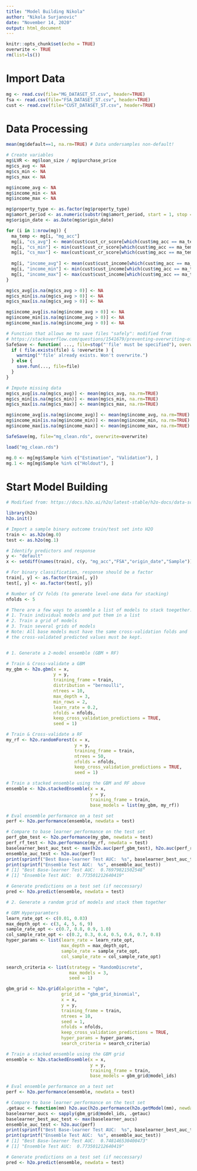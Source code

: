 ```yaml
---
title: "Model Building Nikola"
author: "Nikola Surjanovic"
date: "November 14, 2020"
output: html_document
---
```


```r
knitr::opts_chunk$set(echo = TRUE)
overwrite <- TRUE
rm(list=ls())
```

# Import Data
```r
mg <- read.csv(file="MG_DATASET_ST.csv", header=TRUE)
fsa <- read.csv(file="FSA_DATASET_ST.csv", header=TRUE)
cust <- read.csv(file="CUST_DATASET_ST.csv", header=TRUE)
```


# Data Processing

```r
mean(mg$default==1, na.rm=TRUE) # Data undersamples non-default!
```

```r
# Create variables
mg$LVR <- mg$loan_size / mg$purchase_price
mg$cs_avg <- NA
mg$cs_min <- NA
mg$cs_max <- NA

mg$income_avg <- NA
mg$income_min <- NA
mg$income_max <- NA

mg$property_type <- as.factor(mg$property_type)
mg$amort_period <- as.numeric(substr(mg$amort_period, start = 1, stop = 2))
mg$origin_date <- as.Date(mg$origin_date)

for (i in 1:nrow(mg)) {
  ma_temp <- mg[i, "mg_acc"]
  mg[i, "cs_avg"] <- mean(cust$cust_cr_score[which(cust$mg_acc == ma_temp)], na.rm=TRUE)
  mg[i, "cs_min"] <- min(cust$cust_cr_score[which(cust$mg_acc == ma_temp)], na.rm=TRUE)
  mg[i, "cs_max"] <- max(cust$cust_cr_score[which(cust$mg_acc == ma_temp)], na.rm=TRUE)
  
  mg[i, "income_avg"] <- mean(cust$cust_income[which(cust$mg_acc == ma_temp)], na.rm=TRUE)
  mg[i, "income_min"] <- min(cust$cust_income[which(cust$mg_acc == ma_temp)], na.rm=TRUE)
  mg[i, "income_max"] <- max(cust$cust_income[which(cust$mg_acc == ma_temp)], na.rm=TRUE)
}

mg$cs_avg[is.na(mg$cs_avg > 0)] <- NA
mg$cs_min[is.na(mg$cs_avg > 0)] <- NA
mg$cs_max[is.na(mg$cs_avg > 0)] <- NA

mg$income_avg[is.na(mg$income_avg > 0)] <- NA
mg$income_min[is.na(mg$income_avg > 0)] <- NA
mg$income_max[is.na(mg$income_avg > 0)] <- NA
```

```r
# Function that allows me to save files "safely": modified from 
# https://stackoverflow.com/questions/1541679/preventing-overwriting-of-files-when-using-save-or-save-image
SafeSave <- function( ..., file=stop("'file' must be specified"), overwrite=FALSE, save.fun=save) {
  if ( file.exists(file) & !overwrite ) {
    warning("'file' already exists. Won't overwrite.")
  } else {
    save.fun(..., file=file)
  }
}

```

```r
# Impute missing data
mg$cs_avg[is.na(mg$cs_avg)] <- mean(mg$cs_avg, na.rm=TRUE)
mg$cs_min[is.na(mg$cs_min)] <- mean(mg$cs_min, na.rm=TRUE)
mg$cs_max[is.na(mg$cs_max)] <- mean(mg$cs_max, na.rm=TRUE)

mg$income_avg[is.na(mg$income_avg)] <- mean(mg$income_avg, na.rm=TRUE)
mg$income_min[is.na(mg$income_min)] <- mean(mg$income_min, na.rm=TRUE)
mg$income_max[is.na(mg$income_max)] <- mean(mg$income_max, na.rm=TRUE)
```


```r
SafeSave(mg, file="mg_clean.rds", overwrite=overwrite)
```

```r
load("mg_clean.rds")
```

```r
mg.0 <- mg[mg$Sample %in% c("Estimation", "Validation"), ]
mg.1 <- mg[mg$Sample %in% c("Holdout"), ]
```



# Start Model Building
```r
# Modified from: https://docs.h2o.ai/h2o/latest-stable/h2o-docs/data-science/stacked-ensembles.html 

library(h2o)
h2o.init()

# Import a sample binary outcome train/test set into H2O
train <- as.h2o(mg.0)
test <- as.h2o(mg.1)

# Identify predictors and response
y <- "default"
x <- setdiff(names(train), c(y, "mg_acc","FSA","origin_date","Sample"))

# For binary classification, response should be a factor
train[, y] <- as.factor(train[, y])
test[, y] <- as.factor(test[, y])

# Number of CV folds (to generate level-one data for stacking)
nfolds <- 5
```

```r
# There are a few ways to assemble a list of models to stack toegether:
# 1. Train individual models and put them in a list
# 2. Train a grid of models
# 3. Train several grids of models
# Note: All base models must have the same cross-validation folds and
# the cross-validated predicted values must be kept.


# 1. Generate a 2-model ensemble (GBM + RF)

# Train & Cross-validate a GBM
my_gbm <- h2o.gbm(x = x,
                  y = y,
                  training_frame = train,
                  distribution = "bernoulli",
                  ntrees = 10,
                  max_depth = 3,
                  min_rows = 2,
                  learn_rate = 0.2,
                  nfolds = nfolds,
                  keep_cross_validation_predictions = TRUE,
                  seed = 1)

# Train & Cross-validate a RF
my_rf <- h2o.randomForest(x = x,
                          y = y,
                          training_frame = train,
                          ntrees = 50,
                          nfolds = nfolds,
                          keep_cross_validation_predictions = TRUE,
                          seed = 1)

# Train a stacked ensemble using the GBM and RF above
ensemble <- h2o.stackedEnsemble(x = x,
                                y = y,
                                training_frame = train,
                                base_models = list(my_gbm, my_rf))

# Eval ensemble performance on a test set
perf <- h2o.performance(ensemble, newdata = test)

# Compare to base learner performance on the test set
perf_gbm_test <- h2o.performance(my_gbm, newdata = test)
perf_rf_test <- h2o.performance(my_rf, newdata = test)
baselearner_best_auc_test <- max(h2o.auc(perf_gbm_test), h2o.auc(perf_rf_test))
ensemble_auc_test <- h2o.auc(perf)
print(sprintf("Best Base-learner Test AUC:  %s", baselearner_best_auc_test))
print(sprintf("Ensemble Test AUC:  %s", ensemble_auc_test))
# [1] "Best Base-learner Test AUC:  0.76979821502548"
# [1] "Ensemble Test AUC:  0.773501212640419"

# Generate predictions on a test set (if neccessary)
pred <- h2o.predict(ensemble, newdata = test)
```

```r
# 2. Generate a random grid of models and stack them together

# GBM Hyperparamters
learn_rate_opt <- c(0.01, 0.03)
max_depth_opt <- c(3, 4, 5, 6, 9)
sample_rate_opt <- c(0.7, 0.8, 0.9, 1.0)
col_sample_rate_opt <- c(0.2, 0.3, 0.4, 0.5, 0.6, 0.7, 0.8)
hyper_params <- list(learn_rate = learn_rate_opt,
                     max_depth = max_depth_opt,
                     sample_rate = sample_rate_opt,
                     col_sample_rate = col_sample_rate_opt)

search_criteria <- list(strategy = "RandomDiscrete",
                        max_models = 3,
                        seed = 1)

gbm_grid <- h2o.grid(algorithm = "gbm",
                     grid_id = "gbm_grid_binomial",
                     x = x,
                     y = y,
                     training_frame = train,
                     ntrees = 10,
                     seed = 1,
                     nfolds = nfolds,
                     keep_cross_validation_predictions = TRUE,
                     hyper_params = hyper_params,
                     search_criteria = search_criteria)

# Train a stacked ensemble using the GBM grid
ensemble <- h2o.stackedEnsemble(x = x,
                                y = y,
                                training_frame = train,
                                base_models = gbm_grid@model_ids)

# Eval ensemble performance on a test set
perf <- h2o.performance(ensemble, newdata = test)

# Compare to base learner performance on the test set
.getauc <- function(mm) h2o.auc(h2o.performance(h2o.getModel(mm), newdata = test))
baselearner_aucs <- sapply(gbm_grid@model_ids, .getauc)
baselearner_best_auc_test <- max(baselearner_aucs)
ensemble_auc_test <- h2o.auc(perf)
print(sprintf("Best Base-learner Test AUC:  %s", baselearner_best_auc_test))
print(sprintf("Ensemble Test AUC:  %s", ensemble_auc_test))
# [1] "Best Base-learner Test AUC:  0.748146530400473"
# [1] "Ensemble Test AUC:  0.773501212640419"

# Generate predictions on a test set (if neccessary)
pred <- h2o.predict(ensemble, newdata = test)
```

